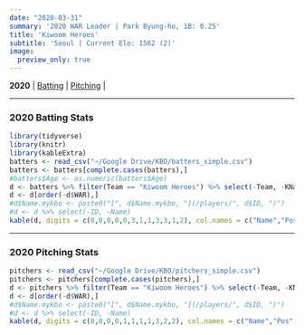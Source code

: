 ```yaml
---
date: "2020-03-31"
summary: '2020 WAR Leader | Park Byung-ho, 1B: 0.25'
title: 'Kiwoom Heroes'
subtitle: 'Seoul | Current Elo: 1562 (2)'
image:
  preview_only: true
---
```

**2020** | [Batting](#batting) | [Pitching](#pitching) | 
 
***
### 2020 Batting Stats {#batting}
```r
library(tidyverse)
library(knitr)
library(kableExtra)
batters <- read_csv("~/Google Drive/KBO/batters_simple.csv")
batters <- batters[complete.cases(batters),]
#batters$Age <- as.numeric(batters$Age)
d <- batters %>% filter(Team == "Kiwoom Heroes") %>% select(-Team, -KName)
d <- d[order(-d$WAR),]
#d$Name.mykbo <- paste0("[", d$Name.mykbo, "](/players/", d$ID, ")")
#d <- d %>% select(-ID, -Name)
kable(d, digits = c(0,0,0,0,0,3,1,1,3,3,1,2), col.names = c("Name","Pos","G","PA","HR","OPS","BB%","SO%","ISO","BABIP","wRC+","WAR")) %>% kable_styling(bootstrap_options = c("striped", "hover"), fixed_thead = T) %>%column_spec(1, bold = T, border_right = F)
```
***
### 2020 Pitching Stats {#pitching}
```r
pitchers <- read_csv("~/Google Drive/KBO/pitchers_simple.csv")
pitchers <- pitchers[complete.cases(pitchers),]
d <- pitchers %>% filter(Team == "Kiwoom Heroes") %>% select(-Team, -KName)
d <- d[order(-d$WAR),]
#d$Name.mykbo <- paste0("[", d$Name.mykbo, "](/players/", d$ID, ")")
#d <- d %>% select(-ID, -Name)
kable(d, digits = c(0,0,0,0,1,1,1,1,3,2,2), col.names = c("Name","Pos","G","GS","IP","K/9","BB/9","HR/9","BABIP","FIP","WAR")) %>% kable_styling(bootstrap_options = c("striped", "hover"), fixed_thead = T) %>% column_spec(1, bold = T, border_right = F)
```
